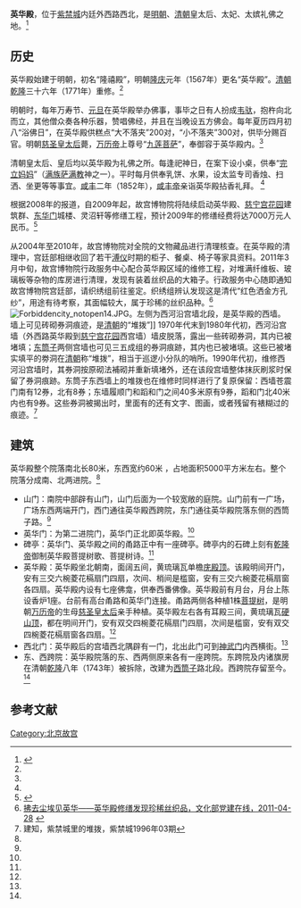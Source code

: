 {{Coord|39.921643|116.393597|type:landmark_region:CN-11_source:GoogleMaps|display=title}}
{{noteTA
|1=zh-hans:承乾宫; zh-hant:承乾宮;
}}
'''英华殿'''，位于[[紫禁城|紫禁城]]内廷外西路西北，是[[明朝|明朝]]、[[清朝|清朝]]皇太后、太妃、太嫔礼佛之地。<ref name="yinghd">{{Cite web|title=英华殿|url=https://www.dpm.org.cn/explore/building/236568.html|access-date=2022-02-02|work=故宫博物院|archive-date=2022-02-02|archive-url=https://web.archive.org/web/20220202171512/https://www.dpm.org.cn/explore/building/236568.html|dead-url=no}}</ref>

==历史==
英华殿始建于明朝，初名“隆禧殿”，明朝[[隆庆|隆庆]]元年（1567年）更名“英华殿”。[[清朝|清朝]][[乾隆|乾隆]]三十六年（1771年）重修。<ref name="yinghd" />

明朝时，每年万寿节、[[元旦|元旦]]在英华殿举办佛事，事毕之日有人扮成[[韦驮|韦驮]]，抱杵向北而立，其他僧众奏各种乐器，赞唱佛经，并且在当晚设五方佛会。每年夏历四月初八“浴佛日”，在英华殿供糕点“大不落夹”200对，“小不落夹”300对，供毕分赐百官。明朝[[孝定皇太后|慈圣皇太后]]薨，[[明神宗|万历帝]]上尊号“[[孝定皇太后|九莲菩萨]]”，奉御容于英华殿内。<ref name="yinghd" />

清朝皇太后、皇后均以英华殿为礼佛之所。每逢祀神日，在案下设小桌，供奉“[[完立妈妈|完立妈妈]]”（[[满族|满族]][[萨满教|萨满教]]神之一）。平时每月供奉乳饼、水果，设太监专司香烛、扫洒、坐更等等事宜。[[咸丰|咸丰]]二年（1852年），[[咸丰帝|咸丰帝]]亲诣英华殿拈香礼拜。 <ref name="yinghd" />

根据2008年的报道，自2009年起，故宫博物院将陆续启动英华殿、[[慈宁宫花园|慈宁宫花园]]建筑群、[[东华门|东华门]]城楼、灵沼轩等修缮工程，预计2009年的修缮经费将达7000万元人民币。<ref>{{Cite web|title=北京故宫修缮后参观面积翻番 整体票价不上涨|url=https://www.chinanews.com.cn/cj/2010/08-19/2477342.shtml|access-date=2022-02-02|date=2010-08-19|publisher=中新网|archive-date=2022-02-02|archive-url=https://web.archive.org/web/20220202134123/https://www.chinanews.com.cn/cj/2010/08-19/2477342.shtml|dead-url=no}}</ref>

从2004年至2010年，故宫博物院对全院的文物藏品进行清理核查。在英华殿的清理中，宫廷部相继收回了若干[[溥仪|溥仪]]时期的柜子、餐桌、椅子等家具资料。2011年3月中旬，故宫博物院行政服务中心配合英华殿区域的维修工程，对堆满纤维板、玻璃板等杂物的库房进行清理，发现有装着丝织品的大箱子。行政服务中心随即通知故宫博物院宫廷部，请织绣组前往鉴定。织绣组辨认发现这是清代“红色洒金方孔纱”，用途有待考察，其面幅较大，属于珍稀的丝织品种。<ref>[http://dangjian.ccnt.com.cn/zxdt.php?col=550&file=29356 拂去尘埃见英华——英华殿修缮发现珍稀丝织品，文化部党建在线，2011-04-28] {{webarchive|url=https://web.archive.org/web/20130815120947/http://dangjian.ccnt.com.cn/zxdt.php?col=550|date=2013-08-15}}</ref>
[[File:Forbiddencity_notopen14.JPG|thumb]]。左侧为西河沿宫墙北段，是英华殿的西墙。墙上可见砖砌券洞痕迹，是[[清朝|清朝]]的“堆拨”]]
1970年代末到1980年代初，西河沿宫墙（外西路英华殿到[[慈宁宫花园|慈宁宫花园]]西宫墙）墙皮脱落，露出一些砖砌券洞，其内已被堵填；[[东筒子|东筒子]]两侧宫墙也可见三五成组的券洞痕跡，其内也已被堵填。这些已被堵实填平的劵洞在[[清朝|清朝]]称“堆拨”，相当于巡逻小分队的哨所。1990年代初，维修西河沿宫墙时，其券洞按原砌法補砌并重新填堵外，还在该段宫墙整体抹灰刷浆时保留了券洞痕跡。东筒子东西墙上的堆拨也在维修时同样进行了复原保留：西墙苍震门南有12券，北有8券；东墙履顺门和蹈和门之间40多米原有9券，蹈和门北40米内也有9券。这些券洞被揭出时，里面有的还有文字、图画，或者残留有裱糊过的痕迹。<ref>建知，紫禁城里的堆拨，紫禁城1996年03期</ref>

==建筑==
英华殿整个院落南北长80米，东西宽约60米 ，占地面积5000平方米左右。整个院落分成南、北两进院。<ref name="yinghd" />
*山门：南院中部辟有山门，山门后面为一个较宽敞的庭院。山门前有一广场，广场东西两端开门，西门通往英华殿西跨院，东门通往英华殿院落东侧的西筒子路。<ref name="yinghd" />
*英华门：为第二进院门，英华门正北即英华殿。<ref name="yinghd" />
*碑亭：英华门、英华殿之间的甬路正中有一座碑亭。碑亭内的石碑上刻有[[乾隆帝|乾隆帝]]御制英华殿菩提树歌、菩提树诗。<ref name="yinghd" />
*英华殿：英华殿坐北朝南，面阔五间，黄琉璃瓦单檐[[庑殿顶|庑殿顶]]。该殿明间开门，安有三交六椀菱花槅扇门四扇，次间、梢间是槛窗，安有三交六椀菱花槅扇窗各四扇。英华殿内设有七座佛龛，供奉西番佛像。英华殿前有月台，月台上陈设香炉1座。台前有高台甬路和英华门连接。甬路两侧各种植1株[[菩提树|菩提树]]，是明朝[[明神宗|万历帝]]的生母[[孝定皇太后|慈圣皇太后]]亲手种植。英华殿左右各有耳殿三间，黄琉璃瓦[[硬山顶|硬山顶]]，都在明间开门，安有双交四椀菱花槅扇门四扇，次间是槛窗，安有双交四椀菱花槅扇窗各四扇。<ref name="yinghd" />
*西北门：英华殿后的宫墙西北隅辟有一门，北出此门可到[[神武门|神武门]]内西横街。<ref name="yinghd" />
*东、西跨院：英华殿院落的东、西两侧原来各有一座跨院。东跨院及内诸旗房在清朝[[乾隆|乾隆]]八年（1743年）被拆除，改建为[[西筒子|西筒子]]路北段。西跨院存留至今。<ref name="yinghd" />

==参考文献==
{{reflist}}

{{Geographic Location
|西北 = [[祀马神所|祀马神所]]、[[皮库_(北京故宫)|皮库]]、内金水河<br>内金水河
|北 = 
|東北 =
|西 = [[城隍庙_(北京故宫)|城隍庙]]、[[内金水河|内金水河]]<br>[[故宫文物医院|故宫文物医院]]、内金水河
|中央 = <BIG>'''英华殿'''</BIG>
|東 =[[建福宫花园|建福宫花园]]
|西南 = [[故宫文物医院|故宫文物医院]]、内金水河
|南 =[[寿安宫|寿安宫]]
|東南 =[[中正殿|中正殿]]
}}

[[Category:北京故宫|Category:北京故宫]]